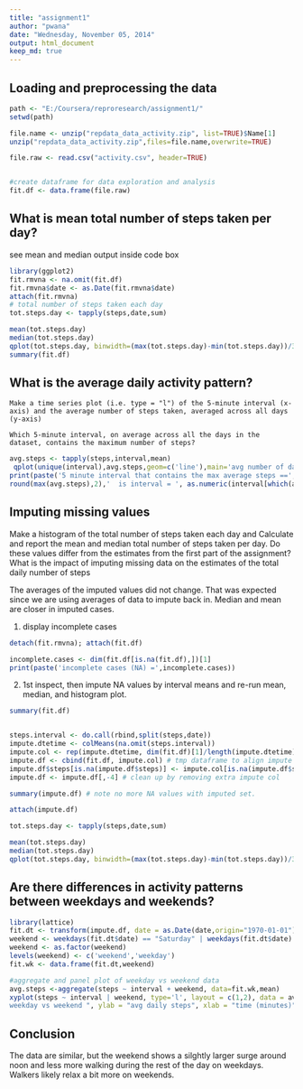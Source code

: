```yaml
---
title: "assignment1"
author: "pwana"
date: "Wednesday, November 05, 2014"
output: html_document
keep_md: true
---
```



## Loading and preprocessing the data
```r
path <- "E:/Coursera/reproresearch/assignment1/"
setwd(path)

file.name <- unzip("repdata_data_activity.zip", list=TRUE)$Name[1]
unzip("repdata_data_activity.zip",files=file.name,overwrite=TRUE)

file.raw <- read.csv("activity.csv", header=TRUE)


#create dataframe for data exploration and analysis
fit.df <- data.frame(file.raw)
```



## What is mean total number of steps taken per day?
 see mean and median output inside code box
```r
library(ggplot2)
fit.rmvna <- na.omit(fit.df)
fit.rmvna$date <- as.Date(fit.rmvna$date)
attach(fit.rmvna)
# total number of steps taken each day
tot.steps.day <- tapply(steps,date,sum)

mean(tot.steps.day)
median(tot.steps.day)
qplot(tot.steps.day, binwidth=(max(tot.steps.day)-min(tot.steps.day))/30, fill='red')
summary(fit.df)
```



## What is the average daily activity pattern?
    Make a time series plot (i.e. type = "l") of the 5-minute interval (x-axis) and the average number of steps taken, averaged across all days (y-axis)

    Which 5-minute interval, on average across all the days in the dataset, contains the maximum number of steps?

```r
avg.steps <- tapply(steps,interval,mean)
 qplot(unique(interval),avg.steps,geom=c('line'),main='avg number of daily steps vs. time of day',ylab='avg daily steps',xlab='time (minutes)')
print(paste('5 minute interval that contains the max average steps ==',
round(max(avg.steps),2),'  is interval = ', as.numeric(interval[which(avg.steps==max(avg.steps))]), "note that is about 835/60=14 hours or ~ 2PM"))
```



## Imputing missing values
Make a histogram of the total number of steps taken each day and Calculate and report the mean and median total number of steps taken per day. Do these values differ from the estimates from the first part of the assignment? What is the impact of imputing missing data on the estimates of the total daily number of steps

The averages of the imputed values did not change. That was expected since we are using averages of data to impute back in. Median and mean are closer in imputed cases.

1) display incomplete cases
```r
detach(fit.rmvna); attach(fit.df)

incomplete.cases <- dim(fit.df[is.na(fit.df),])[1]
print(paste('incomplete cases (NA) =',incomplete.cases))
```
2) 1st inspect, then impute NA values by interval means and re-run mean, median, and histogram plot.
```r
summary(fit.df)


steps.interval <- do.call(rbind,split(steps,date))
impute.dtetime <- colMeans(na.omit(steps.interval))
impute.col <- rep(impute.dtetime, dim(fit.df)[1]/length(impute.dtetime))
impute.df <- cbind(fit.df, impute.col) # tmp dataframe to align impute data
impute.df$steps[is.na(impute.df$steps)] <- impute.col[is.na(impute.df$steps)] # replace NAs with imputed time values
impute.df <- impute.df[,-4] # clean up by removing extra impute col

summary(impute.df) # note no more NA values with imputed set.

attach(impute.df)

tot.steps.day <- tapply(steps,date,sum)

mean(tot.steps.day)
median(tot.steps.day)
qplot(tot.steps.day, binwidth=(max(tot.steps.day)-min(tot.steps.day))/30, fill='red', main= 'histogram of imputed daily steps')

```



## Are there differences in activity patterns between weekdays and weekends?

```r
library(lattice)
fit.dt <- transform(impute.df, date = as.Date(date,origin="1970-01-01"))
weekend <- weekdays(fit.dt$date) == "Saturday" | weekdays(fit.dt$date) == "Sunday"
weekend <- as.factor(weekend)
levels(weekend) <- c('weekend','weekday')
fit.wk <- data.frame(fit.dt,weekend)

#aggregate and panel plot of weekday vs weekend data
avg.steps <-aggregate(steps ~ interval + weekend, data=fit.wk,mean)
xyplot(steps ~ interval | weekend, type='l', layout = c(1,2), data = avg.steps, main = "plot of avg daily steps vs time (5 minute sample) interval - 
weekday vs weekend ", ylab = "avg daily steps", xlab = "time (minutes)")
```
    
## Conclusion
The data are similar, but the weekend shows a silghtly larger surge around noon and less more walking during the rest of the day on weekdays. Walkers likely relax a bit more on weekends.


